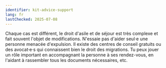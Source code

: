 ```yaml
---
identifier: kit-advice-support
lang: fr
lastChecked: 2025-07-08
---
```


Chaque cas est différent, le droit d'asile et de séjour est très complexe et fait souvent l'objet de modifications. N'essaie pas d'aider seul·e une personne menacée d'expulsion. Il existe des centres de conseil gratuits ou des avocat·e·s qui connaissent bien le droit des migrations. Tu peux jouer un rôle important en accompagnant la personne à ses rendez-vous, en l'aidant à rassembler tous les documents nécessaires, etc.
